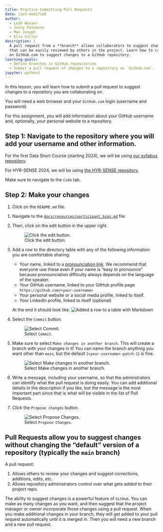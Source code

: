 ```yaml
---
title: Practice Submitting Pull Requests
date: last-modified
author:
  - Leah Wasser
  - Jenny Palomino
  - Max Joseph
  - Elsa Culler
description: |
  A pull request from a **branch** allows collaborators to suggest changes to a repository on GitHub
  that can be easily reviewed by others in the project. Learn how to create branches and submit pull requests
  on GitHub.com to suggest changes to a GitHub repository.
learning-goals: 
  - Define branches in GitHub repositories
  - Submit a pull request of changes to a repository on `GitHub.com`. 
jupyter: python3 
---
```


In this lesson, you will learn how to submit a pull request to suggest changes to a repository you are collaborating on.

You will need a web browser and your `GitHub.com` login (username and password).

For this assignment, you will add information about your GitHub username and, optionally, your personal website to a repository.

## Step 1: Navigate to the repository where you will add your username and other information.

::: {.content-visible when-profile="shortcourse"}
For the first Data Short Course (starting 2024), we will be using [our syllabus repository](https://github.com/cu-esiil-edu/2024-data-short-course).
:::

::: {.content-visible when-profile="hyrsense"}
For HYR-SENSE 2024, we will be using [the HYR-SENSE repository](https://github.com/CU-ESIIL/HYR-SENSE).
:::

Make sure to navigate to the `Code` tab.

## Step 2: Make your changes

::: {.content-hidden when-profile="hyrsense"}
  1. Click on the `README.md` file.
:::
::: {.content-visible when-profile="hyrsense"}
  1. Navigate to the [`docs/resources/participant_bios.md`](https://github.com/CU-ESIIL/HYR-SENSE/blob/main/docs/resources/participant_bios.md) file
:::
  2. Then, click on the edit button in the upper right.

     ![Click the edit button.](/img/earth-analytics/git-version-control/pr-activity/edit.png)

  3. Add a row to the directory table with any of the following information you are comfortable sharing:

        * Your name, linked to a [pronounciation link](https://namedrop.io/). We recommend that everyone use these even if your name is "easy to pronounce" because pronounciation difficulty always depends on the language of the speaker.
        * Your GitHub username, linked to your GitHub profile page `https://github.com/<your-username>`
        * Your personal website or a social media profile, linked to itself.
        * Your LinkedIn profile, linked to itself (optional)
     
     At the end it should look like:
        ![Added a row to a table with Markdown]()

  5. Select the `Commit` button.
     
     ![Select `Commit`.]()

  6. Make sure to select `Make changes in another branch`. This will create a branch with your changes in it! You can name the branch anything you want other than `main`, but the default (`<your-username>-patch-1`) is fine.

     ![Select Make changes in another branch.]()

  7. Write a message, including your username, so that the adminstrators can identify what the pull request is doing easily. You can add additional details in the description if you like, but the message is the most important part since that is what will be visible in the list of Pull Requests.

  7. Click the `Propose changes` button.

     ![Select `Propose Changes`.]()


## Pull Requests allow you to suggest changes without changing the "default" version of a repository (typically the `main` branch)

A pull request:

1. Allows others to review your changes and suggest corrections, additions, edits, etc.
2. Allows repository administrators control over what gets added to their project repo.

The ability to suggest changes  is a powerful feature of `GitHub`. You can make as many changes as you want, and then suggest that the project manager or owner incorporate those changes using a pull request. When you make additional changes in your branch, they will get added to your pull request automatically until it is merged in. Then you will need a new branch and a new pull request.